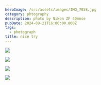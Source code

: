 ```yaml
---
heroImage: /src/assets/images/IMG_7058.jpg
category: phtography
description: photo by Nikon ZF 40mmse
pubDate: 2024-09-21T16:00:00.000Z
tags:
  - photograph
title: nice try
---
```


![](/images/IMG_8608.JPG)

![](/images/DSC_0187.jpg)

![](/images/DSC_1344.jpg)

![](/images/DSC_0130.JPG)
